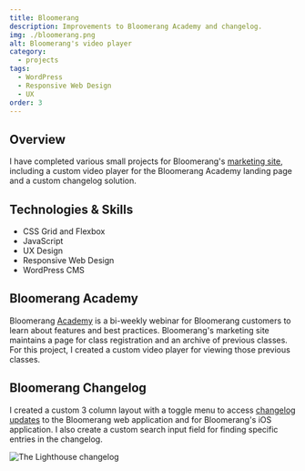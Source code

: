 ```yaml
---
title: Bloomerang
description: Improvements to Bloomerang Academy and changelog.
img: ./bloomerang.png
alt: Bloomerang's video player
category:
  - projects
tags:
  - WordPress
  - Responsive Web Design
  - UX
order: 3
---
```


## Overview

I have completed various small projects for Bloomerang's <a href="https://bloomerang.co/" target="_blank" rel="noopener">marketing site</a>, including a custom video player for the Bloomerang Academy landing page and a custom changelog solution.

## Technologies & Skills

- CSS Grid and Flexbox
- JavaScript
- UX Design
- Responsive Web Design
- WordPress CMS

## Bloomerang Academy

Bloomerang <a href="https://bloomerang.co/academy/" target="_blank" rel="noopener">Academy</a> is a bi-weekly webinar for Bloomerang customers to learn about features and best practices. Bloomerang's marketing site maintains a page for class registration and an archive of previous classes. For this project, I created a custom video player for viewing those previous classes.

## Bloomerang Changelog

I created a custom 3 column layout with a toggle menu to access <a href="https://bloomerang.co/features/changelog" target="_blank" rel="noopener">changelog updates</a> to the Bloomerang web application and for Bloomerang's iOS application. I also create a custom search input field for finding specific entries in the changelog.

![The Lighthouse changelog](./changelog.png)
